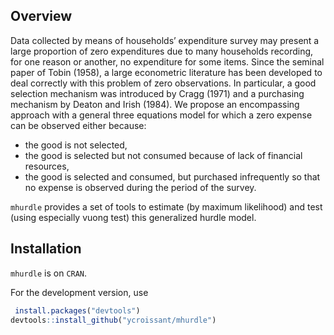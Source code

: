 ## Overview

Data collected by means of households' expenditure survey may present
a large proportion of zero expenditures due to many households
recording, for one reason or another, no expenditure for some
items. Since the seminal paper of Tobin (1958), a large econometric
literature has been developed to deal correctly with this problem of
zero observations. In particular, a good selection mechanism was
introduced by Cragg (1971) and a purchasing mechanism by Deaton and
Irish (1984). We propose an encompassing approach with a general three
equations model for which a zero expense can be observed either
because:

- the good is not selected,
- the good is selected but not consumed because of lack of financial
  resources,
- the good is selected and consumed, but purchased infrequently so
  that no expense is observed during the period of the survey.

`mhurdle` provides a set of tools to estimate (by maximum likelihood)
 and test (using especially vuong test) this generalized hurdle model.


## Installation

`mhurdle` is  on `CRAN`.

For the development version, use

```r
 install.packages("devtools")
devtools::install_github("ycroissant/mhurdle")
```
